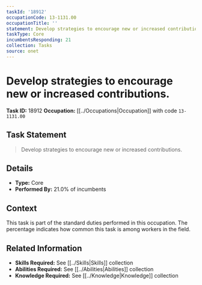 ```yaml
---
taskId: '18912'
occupationCode: 13-1131.00
occupationTitle: ''
statement: Develop strategies to encourage new or increased contributions.
taskType: Core
incumbentsResponding: 21
collection: Tasks
source: onet
---
```

# Develop strategies to encourage new or increased contributions.

**Task ID:** 18912
**Occupation:** [[../Occupations|Occupation]] with code `13-1131.00`

## Task Statement

> Develop strategies to encourage new or increased contributions.

## Details

- **Type:** Core
- **Performed By:** 21.0% of incumbents

## Context

This task is part of the standard duties performed in this occupation. The percentage indicates how common this task is among workers in the field.

## Related Information

- **Skills Required:** See [[../Skills|Skills]] collection
- **Abilities Required:** See [[../Abilities|Abilities]] collection
- **Knowledge Required:** See [[../Knowledge|Knowledge]] collection
